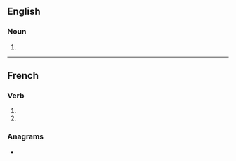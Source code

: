 {{also|abaissés}}

==English==

===Noun===
{{head|en|noun form}}

# {{plural of|en|abaisse}}

----

==French==

===Verb===
{{head|fr|verb form}}

# {{inflection of|fr|abaisser||2|s|pres|indc}}
# {{inflection of|fr|abaisser||2|s|pres|subj}}

===Anagrams===
* {{l|fr|baisasse}}